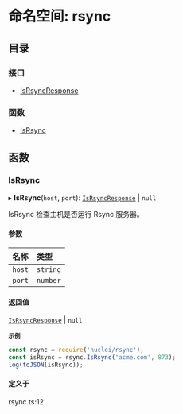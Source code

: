 # 命名空间: rsync

## 目录

### 接口

- [IsRsyncResponse](/templates/protocols/javascript/modules/rsync.IsRsyncResponse)

### 函数

- [IsRsync](/templates/protocols/javascript/modules/rsync#isrsync)

## 函数

### IsRsync

▸ **IsRsync**(`host`, `port`): [`IsRsyncResponse`](/templates/protocols/javascript/modules/rsync.IsRsyncResponse) \| ``null``

IsRsync 检查主机是否运行 Rsync 服务器。

#### 参数

| 名称 | 类型 |
| :------ | :------ |
| `host` | `string` |
| `port` | `number` |

#### 返回值

[`IsRsyncResponse`](/templates/protocols/javascript/modules/rsync.IsRsyncResponse) \| ``null``

**`示例`**

```javascript
const rsync = require('nuclei/rsync');
const isRsync = rsync.IsRsync('acme.com', 873);
log(toJSON(isRsync));
```

#### 定义于

rsync.ts:12
